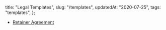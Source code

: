  title: "Legal Templates",
  slug: "/templates",
  updatedAt: "2020-07-25",
  tags: "templates",
};


* [Retainer Agreement](/templates/retainer-agreement)
